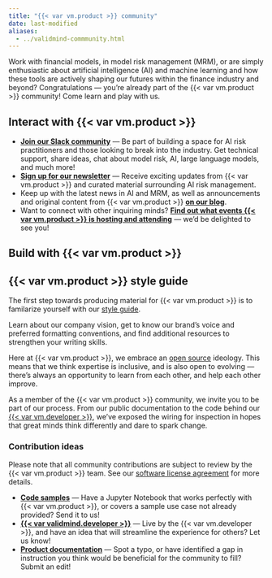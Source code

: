 ```yaml
---
title: "{{< var vm.product >}} community"
date: last-modified
aliases:
  - ../validmind-commmunity.html
---
```


Work with financial models, in model risk management (MRM), or are simply enthusiastic about artificial intelligence (AI) and machine learning and how these tools are actively shaping our futures within the finance industry and beyond? Congratulations — you're already part of the {{< var vm.product >}} community! Come learn and play with us. 

## Interact with {{< var vm.product >}}
- **[Join our Slack community](join-community.qmd){target="_blank"}** — Be part of building a space for AI risk practitioners and those looking to break into the industry. Get technical support, share ideas, chat about model risk, AI, large language models, and much more!
- **[Sign up for our newsletter](https://validmind.com/community/)** — Receive exciting updates from {{< var vm.product >}} and curated material surrounding AI risk management. 
- Keep up with the latest news in AI and MRM, as well as announcements and original content from {{< var vm.product >}} **[on our blog](https://validmind.com/blog/)**. 
- Want to connect with other inquiring minds? **[Find out what events {{< var vm.product >}} is hosting and attending](https://validmind.com/events/)** — we'd be delighted to see you! 

## Build with {{< var vm.product >}}

::: {.callout}
## {{< var vm.product >}} style guide
The first step towards producing material for {{< var vm.product >}} is to familarize yourself with our [style guide](style-guide/style-guide.qmd). 

Learn about our company vision, get to know our brand's voice and preferred formatting conventions, and find additional resources to strengthen your writing skills. 
:::

Here at {{< var vm.product >}}, we embrace an [open source](https://en.wikipedia.org/wiki/Open_source) ideology. This means that we think expertise is inclusive, and is also open to evolving — there's always an opportunity to learn from each other, and help each other improve. 

As a member of the {{< var vm.product >}} community, we invite you to be part of our process. From our public documentation to the code behind our [{{< var vm.developer >}}](/developer/get-started-validmind-library.qmd), we've exposed the wiring for inspection in hopes that great minds think differently and dare to spark change. 

### Contribution ideas
Please note that all community contributions are subject to review by the {{< var vm.product >}} team. See our [software license agreement](/about/fine-print/license-agreement.qmd) for more details. 

- **[Code samples](/developer/samples-jupyter-notebooks.qmd)** — Have a Jupyter Notebook that works perfectly with {{< var vm.product >}}, or covers a sample use case not already provided? Send it to us!
- **[{{< var validmind.developer >}}](https://github.com/validmind/developer-framework/)** — Live by the {{< var vm.developer >}}, and have an idea that will streamline the experience for others? Let us know!
- **[Product documentation](https://github.com/validmind/documentation)** — Spot a typo, or have identified a gap in instruction you think would be beneficial for the community to fill? Submit an edit! 

